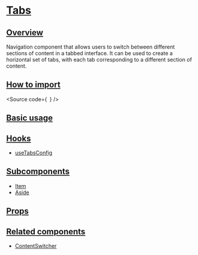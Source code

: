 

<Meta of={Stories} />

# [Tabs](#tabs)

## [Overview](#overview)

Navigation component that allows users to switch between different sections of content in a tabbed interface.
It can be used to create a horizontal set of tabs, with each tab corresponding to a different section of content.

## [How to import](#how-to-import)

<Source
  code={`
`}
/>

## [Basic usage](#basic-usage)

<Canvas of={Stories.Base} />

## [Hooks](#hooks)

- [useTabsConfig](?path=/docs/components-core-navigation-tabs-hooks--docs)

## [Subcomponents](#subcomponents)

- [Item](?path=/docs/components-core-navigation-tabs-subcomponents--docs)
- [Aside](?path=/docs/components-core-navigation-tabs-subcomponents--docs)

## [Props](#props)

<ArgTypes of={Stories} />

## [Related components](#related-components)

- [ContentSwitcher](?path=/docs/components-core-navigation-contentswitcher--docs)
